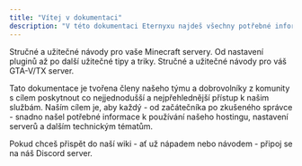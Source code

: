 ```yaml
---
title: "Vítej v dokumentaci"
description: "V této dokumentaci Eternyxu najdeš všechny potřebné informace a návody k hostingu, Minecraft serverům a GTA-V/TX."
---
```


<CardGroup cols={2}>
  <Card title="Minecraft návody" icon="cube" href="https://mintlify.com/docs/api-playground/openapi" cta="Zobrazit">
    Stručné a užitečné návody pro vaše Minecraft servery. Od nastavení pluginů až po další užitečné tipy a triky.
  </Card>
  <Card title="GTA-V/TX návody" icon="car" iconType="regular" href="https://mintlify.com/docs/content/components/accordions" cta="Zobrazit">
    Stručné a užitečné návody pro váš GTA-V/TX server.
  </Card>
</CardGroup>

Tato dokumentace je tvořena členy našeho týmu a dobrovolníky z komunity s cílem poskytnout co nejjednodušší a nejpřehlednější přístup k našim službám. Naším cílem je, aby každý - od začátečníka po zkušeného správce - snadno našel potřebné informace k používání našeho hostingu, nastavení serverů a dalším technickým tématům.

<Note>
  Pokud chceš přispět do naší wiki - ať už nápadem nebo návodem - připoj se na náš Discord server.
</Note>